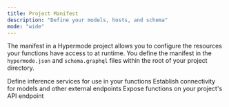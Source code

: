 ```yaml
---
title: Project Manifest
description: "Define your models, hosts, and schema"
mode: "wide"
---
```


The manifest in a Hypermode project allows you to configure the resources your functions have access to at runtime. You define the manifest in the `hypermode.json` and `schema.graphql` files within the root of your project directory.

<CardGroup cols={2}>
  <Card title="Models" icon="message-plus" href="/define-models">
    Define inference services for use in your functions
  </Card>
  <Card title="Hosts" icon="server" href="/define-hosts">
    Establish connectivity for models and other external endpoints
  </Card>
  <Card title="Schema" icon="connectdevelop" href="/define-schema">
    Expose functions on your project's API endpoint
  </Card>
</CardGroup>
